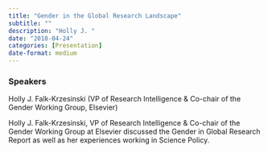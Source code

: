 ```yaml
---
title: "Gender in the Global Research Landscape"
subtitle: ""
description: "Holly J. "
date: "2018-04-24"
categories: [Presentation]
date-format: medium 
---
```


### Speakers  
Holly J. Falk-Krzesinski (VP of Research Intelligence & Co-chair of the Gender Working Group, Elsevier)

Holly J. Falk-Krzesinski, VP of Research Intelligence & Co-chair of the Gender Working Group at Elsevier discussed the Gender in Global Research Report as well as her experiences working in Science Policy.

